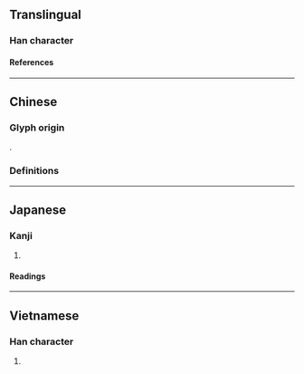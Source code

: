 {{also|凳}}
{{character info/new}}
==Translingual==

===Han character===
{{Han char|rn=75|rad=木|as=14|sn=18|four=|canj=DNTN|ids=⿰木凳}}

====References====
{{Han ref|kx=0559.261|dkj=15779|dj=0948.360|hdz=21311.110|uh=6AC8}}

----

==Chinese==

===Glyph origin===
{{Han compound|木|凳|c1=s|t1=wood|t2=bench|c2=p|ls=id|ls2=psc}}.

===Definitions===
{{zh-see|凳|v}}

----

==Japanese==

===Kanji===
{{ja-kanji|grade=|rs=木14}}

# {{rfdef|ja|sort=木14}}

====Readings====
{{ja-readings
|on=とう
|kun=こしかけ
}}

----

==Vietnamese==

===Han character===
{{vi-readings|rs=木14|reading=đắng}}

# {{rfdef|vi|sort=木14}}